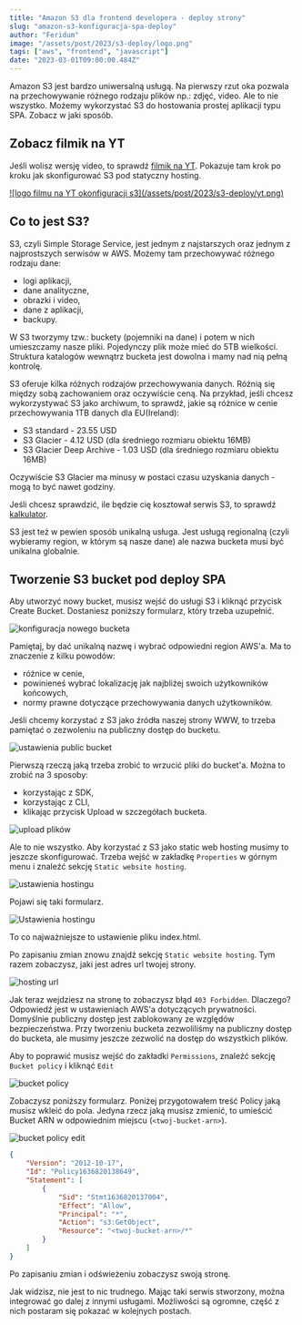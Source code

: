 ```yaml
---
title: "Amazon S3 dla frontend developera - deploy strony"
slug: "amazon-s3-konfiguracja-spa-deploy"
author: "Feridum"
image: "/assets/post/2023/s3-deploy/logo.png"
tags: ["aws", "frontend", "javascript"]
date: "2023-03-01T09:00:00.484Z"
---
```


Amazon S3 jest bardzo uniwersalną usługą. Na pierwszy rzut oka pozwala na przechowywanie różnego rodzaju plików np.: zdjęć, video. Ale to nie wszystko. Możemy wykorzystać S3 do hostowania prostej aplikacji typu SPA. Zobacz w jaki sposób.


## Zobacz filmik na YT

Jeśli wolisz wersję video, to sprawdź [filmik na YT](https://youtu.be/zC8_Cuz2Z8Q). Pokazuje tam krok po kroku jak skonfigurować S3 pod statyczny hosting.

<a href="https://youtu.be/zC8_Cuz2Z8Q">
![logo filmu na YT okonfiguracji s3](/assets/post/2023/s3-deploy/yt.png)
</a>


## Co to jest S3?

S3, czyli Simple Storage Service, jest jednym z najstarszych oraz jednym z najprostszych serwisów w AWS. Możemy tam przechowywać różnego rodzaju dane:

- logi aplikacji,
- dane analityczne,
- obrazki i video,
- dane z aplikacji,
- backupy.

W S3 tworzymy tzw.: buckety (pojemniki na dane) i potem w nich umieszczamy nasze pliki. Pojedynczy plik może mieć do 5TB wielkości.  Struktura katalogów wewnątrz bucketa jest dowolna i mamy nad nią pełną kontrolę.

S3 oferuje kilka różnych rodzajów przechowywania danych. Różnią się między sobą zachowaniem oraz oczywiście ceną. Na przykład, jeśli chcesz wykorzystywać S3 jako archiwum, to sprawdź, jakie są różnice w cenie przechowywania 1TB danych dla EU(Ireland):

- S3 standard - 23.55 USD
- S3 Glacier - 4.12 USD (dla średniego rozmiaru obiektu 16MB)
- S3 Glacier Deep Archive - 1.03 USD (dla średniego rozmiaru obiektu 16MB)

Oczywiście S3 Glacier ma minusy w postaci czasu uzyskania danych - mogą to być nawet godziny.

Jeśli chcesz sprawdzić, ile będzie cię kosztował serwis S3, to sprawdź [kalkulator](https://calculator.aws/#/createCalculator/S3).

S3 jest też w pewien sposób unikalną usługa. Jest usługą regionalną (czyli wybieramy region, w którym są nasze dane) ale nazwa bucketa musi być unikalna globalnie.

## Tworzenie S3 bucket pod deploy SPA

Aby utworzyć nowy bucket, musisz wejść do usługi S3 i kliknąć przycisk Create Bucket. Dostaniesz poniższy formularz, który trzeba uzupełnić.

![konfiguracja nowego bucketa](/assets/post/2023/s3-deploy/nowy_bucket.png)

Pamiętaj, by dać unikalną nazwę i wybrać odpowiedni region AWS'a. Ma to znaczenie z kilku powodów: 

- różnice w cenie,
- powinieneś wybrać lokalizację jak najbliżej swoich użytkowników końcowych,
- normy prawne dotyczące przechowywania danych użytkowników.

Jeśli chcemy korzystać z S3 jako źródła naszej strony WWW, to trzeba pamiętać o zezwoleniu na publiczny dostęp do bucketu.

![ustawienia public bucket](/assets/post/2023/s3-deploy/public_bucket.png)

Pierwszą rzeczą jaką trzeba zrobić to wrzucić pliki do bucket'a. Można to zrobić na 3 sposoby: 

- korzystając z SDK,
- korzystając z CLI,
- klikając przycisk Upload w szczegółach bucketa.

![upload plików](/assets/post/2023/s3-deploy/upload.png)

Ale to nie wszystko. Aby korzystać z S3 jako static web hosting musimy to jeszcze skonfigurować. Trzeba wejść w zakładkę `Properties` w górnym menu i znaleźć sekcję `Static website hosting`.

![ustawienia hostingu](/assets/post/2023/s3-deploy/hosting.png)

Pojawi się taki formularz.

![Ustawienia hostingu](/assets/post/2023/s3-deploy/ustawienia_hostingu.png)

To co najważniejsze to ustawienie pliku index.html.

Po zapisaniu zmian znowu znajdź sekcję `Static website hosting`. Tym razem zobaczysz, jaki jest adres url twojej strony.

![hosting url](/assets/post/2023/s3-deploy/hosting_url.png)

Jak teraz wejdziesz na stronę to zobaczysz błąd `403 Forbidden`. Dlaczego? Odpowiedź jest w ustawieniach AWS'a dotyczących prywatności. Domyślnie publiczny dostęp jest zablokowany ze względów bezpieczeństwa. Przy tworzeniu bucketa zezwoliliśmy na publiczny dostęp do bucketa, ale musimy jeszcze zezwolić na dostęp do wszystkich plików. 

Aby to poprawić musisz wejść do zakładki `Permissions`, znaleźć sekcję `Bucket policy` i kliknąć `Edit`

![bucket policy](/assets/post/2023/s3-deploy/bucket_policy.png)

Zobaczysz poniższy formularz. Poniżej przygotowałem treść Policy jaką musisz wkleić do pola. Jedyna rzecz jaką musisz zmienić, to umieścić Bucket ARN w odpowiednim miejscu (`<twoj-bucket-arn>`). 

![bucket policy edit](/assets/post/2023/s3-deploy/bucket_policy_edit.png)

```json
{
    "Version": "2012-10-17",
    "Id": "Policy1636820138649",
    "Statement": [
        {
            "Sid": "Stmt1636820137004",
            "Effect": "Allow",
            "Principal": "*",
            "Action": "s3:GetObject",
            "Resource": "<twoj-bucket-arn>/*"
        }
    ]
}
```

Po zapisaniu zmian i odświeżeniu zobaczysz swoją stronę.

Jak widzisz, nie jest to nic trudnego. Mając taki serwis stworzony, można integrować go dalej z innymi usługami. Możliwości są ogromne, część z nich postaram się pokazać w kolejnych postach.